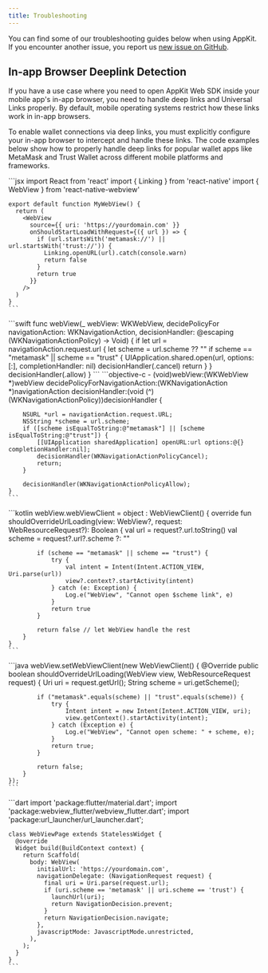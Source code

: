 ```yaml
---
title: Troubleshooting
---
```


You can find some of our troubleshooting guides below when using AppKit. If you encounter another issue, you report us [new issue on GitHub](https://github.com/reown-com/appkit/issues).

## In-app Browser Deeplink Detection

If you have a use case where you need to open AppKit Web SDK inside your mobile app's in-app browser, you need to handle deep links and Universal Links properly. By default, mobile operating systems restrict how these links work in in-app browsers.

To enable wallet connections via deep links, you must explicitly configure your in-app browser to intercept and handle these links. The code examples below show how to properly handle deep links for popular wallet apps like MetaMask and Trust Wallet across different mobile platforms and frameworks.

<Tabs>

  <Tab title="React Native">
    ```jsx
    import React from 'react'
    import { Linking } from 'react-native'
    import { WebView } from 'react-native-webview'

    export default function MyWebView() {
      return (
        <WebView
          source={{ uri: 'https://yourdomain.com' }}
          onShouldStartLoadWithRequest={({ url }) => {
            if (url.startsWith('metamask://') || url.startsWith('trust://')) {
              Linking.openURL(url).catch(console.warn)
              return false
            }
            return true
          }}
        />
      )
    }
    ```

  </Tab>

  <Tab title="iOS/Swift (WKWebView)">
    ```swift
    func webView(_ webView: WKWebView, decidePolicyFor navigationAction: WKNavigationAction,
                decisionHandler: @escaping (WKNavigationActionPolicy) -> Void) {
        if let url = navigationAction.request.url {
            let scheme = url.scheme ?? ""
            if scheme == "metamask" || scheme == "trust" {
                UIApplication.shared.open(url, options: [:], completionHandler: nil)
                decisionHandler(.cancel)
                return
            }
        }
        decisionHandler(.allow)
    }
    ```
  </Tab>

  <Tab title="iOS/Objective-C (WKWebView)">
    ```objective-c
    - (void)webView:(WKWebView *)webView
      decidePolicyForNavigationAction:(WKNavigationAction *)navigationAction
      decisionHandler:(void (^)(WKNavigationActionPolicy))decisionHandler {

        NSURL *url = navigationAction.request.URL;
        NSString *scheme = url.scheme;
        if ([scheme isEqualToString:@"metamask"] || [scheme isEqualToString:@"trust"]) {
            [[UIApplication sharedApplication] openURL:url options:@{} completionHandler:nil];
            decisionHandler(WKNavigationActionPolicyCancel);
            return;
        }

        decisionHandler(WKNavigationActionPolicyAllow);
    }
    ```

  </Tab>

  <Tab title="Android/Kotlin (WebViewClient)">
    ```kotlin
    webView.webViewClient = object : WebViewClient() {
        override fun shouldOverrideUrlLoading(view: WebView?, request: WebResourceRequest?): Boolean {
            val url = request?.url.toString()
            val scheme = request?.url?.scheme ?: ""

            if (scheme == "metamask" || scheme == "trust") {
                try {
                    val intent = Intent(Intent.ACTION_VIEW, Uri.parse(url))
                    view?.context?.startActivity(intent)
                } catch (e: Exception) {
                    Log.e("WebView", "Cannot open $scheme link", e)
                }
                return true
            }

            return false // let WebView handle the rest
        }
    }
    ```

  </Tab>

  <Tab title="Android/Java (WebViewClient)">
    ```java
    webView.setWebViewClient(new WebViewClient() {
        @Override
        public boolean shouldOverrideUrlLoading(WebView view, WebResourceRequest request) {
            Uri uri = request.getUrl();
            String scheme = uri.getScheme();

            if ("metamask".equals(scheme) || "trust".equals(scheme)) {
                try {
                    Intent intent = new Intent(Intent.ACTION_VIEW, uri);
                    view.getContext().startActivity(intent);
                } catch (Exception e) {
                    Log.e("WebView", "Cannot open scheme: " + scheme, e);
                }
                return true;
            }

            return false;
        }
    });
    ```

  </Tab>

  <Tab title="Flutter (webview_flutter)">
    ```dart
    import 'package:flutter/material.dart';
    import 'package:webview_flutter/webview_flutter.dart';
    import 'package:url_launcher/url_launcher.dart';

    class WebViewPage extends StatelessWidget {
      @override
      Widget build(BuildContext context) {
        return Scaffold(
          body: WebView(
            initialUrl: 'https://yourdomain.com',
            navigationDelegate: (NavigationRequest request) {
              final uri = Uri.parse(request.url);
              if (uri.scheme == 'metamask' || uri.scheme == 'trust') {
                launchUrl(uri);
                return NavigationDecision.prevent;
              }
              return NavigationDecision.navigate;
            },
            javascriptMode: JavascriptMode.unrestricted,
          ),
        );
      }
    }
    ```

  </Tab>
</Tabs>